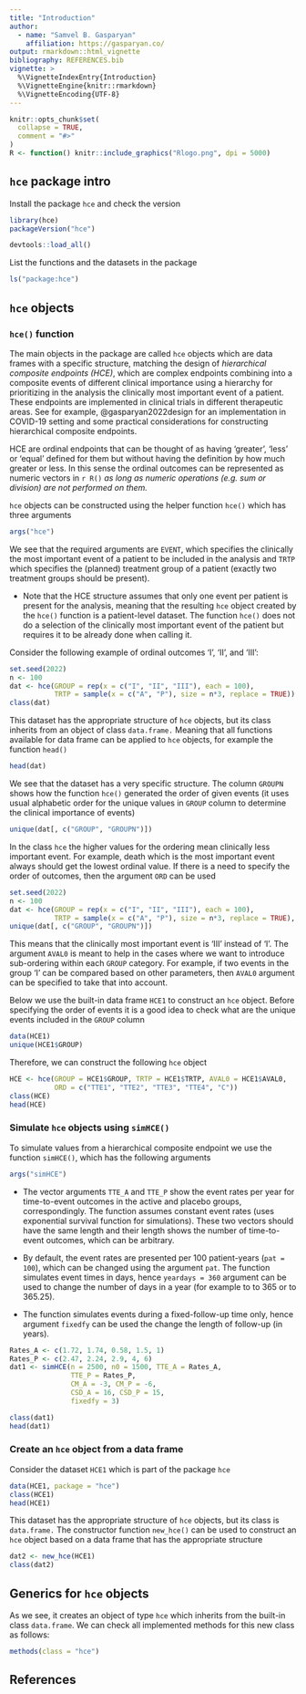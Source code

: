```yaml
---
title: "Introduction"
author:
  - name: "Samvel B. Gasparyan"
    affiliation: https://gasparyan.co/
output: rmarkdown::html_vignette
bibliography: REFERENCES.bib
vignette: >
  %\VignetteIndexEntry{Introduction}
  %\VignetteEngine{knitr::rmarkdown}
  %\VignetteEncoding{UTF-8}
---
```


```r
knitr::opts_chunk$set(
  collapse = TRUE,
  comment = "#>"
)
R <- function() knitr::include_graphics("Rlogo.png", dpi = 5000)
```

## `hce` package intro

Install the package `hce` and check the version

```r
library(hce)
packageVersion("hce")

```

```r
devtools::load_all()
```


List the functions and the datasets in the package

```r
ls("package:hce")
```

## `hce` objects


### `hce()` function

The main objects in the package are called `hce` objects which are data frames with a specific structure, matching the design of *hierarchical composite endpoints (HCE)*, which are complex endpoints combining into a composite events of different clinical importance using a hierarchy for prioritizing in the analysis the clinically most important event of a patient. These endpoints are implemented in clinical trials in different therapeutic areas. See for example, @gasparyan2022design for an implementation in COVID-19 setting and some practical considerations for constructing hierarchical composite endpoints. 

HCE are ordinal endpoints that can be thought of as having 'greater', 'less' or 'equal' defined for them but without having the definition by how much greater or less. In this sense the ordinal outcomes can be represented as numeric vectors in `r R()` *as long as numeric operations (e.g. sum or division) are not performed on them.*

`hce` objects can be constructed using the helper function `hce()` which has three arguments

```r
args("hce")
```
 
We see that the required arguments are `EVENT`, which specifies the clinically the most important event of a patient to be included in the analysis and `TRTP` which specifies the (planned) treatment group of a patient (exactly two treatment groups should be present). 

- Note that the HCE structure assumes that only one event per patient is present for the analysis, meaning that the resulting `hce` object created by the `hce()` function is a patient-level dataset. The function `hce()` does not do a selection of the clinically most important event of the patient but requires it to be already done when calling it.

Consider the following example of ordinal outcomes 'I', 'II', and 'III':

```r
set.seed(2022)
n <- 100
dat <- hce(GROUP = rep(x = c("I", "II", "III"), each = 100), 
           TRTP = sample(x = c("A", "P"), size = n*3, replace = TRUE))
class(dat)
```

This dataset has the appropriate structure of `hce` objects, but its class inherits from an object of class `data.frame.` Meaning that all functions available for data frame can be applied to `hce` objects, for example the function `head()`

```r
head(dat)
```

We see that the dataset has a very specific structure. The column `GROUPN` shows how the function `hce()` generated the order of given events (it uses usual alphabetic order for the unique values in `GROUP` column to determine the clinical importance of events)

```r
unique(dat[, c("GROUP", "GROUPN")])
```

In the class `hce` the higher values for the ordering mean clinically less important event. For example, death which is the most important event always should get the lowest ordinal value. If there is a need to specify the order of outcomes, then the argument `ORD` can be used

```r
set.seed(2022)
n <- 100
dat <- hce(GROUP = rep(x = c("I", "II", "III"), each = 100), 
           TRTP = sample(x = c("A", "P"), size = n*3, replace = TRUE), ORD = c("III", "II", "I"))
unique(dat[, c("GROUP", "GROUPN")])
```

This means that the clinically most important event is 'III' instead of 'I'. The argument `AVAL0` is meant to help in the cases where we want to introduce sub-ordering within each `GROUP` category. For example, if two events in the group 'I' can be compared based on other parameters, then `AVAL0` argument can be specified to take that into account.

Below we use the built-in data frame `HCE1` to construct an `hce` object. Before specifying the order of events it is a good idea to check what are the unique events included in the `GROUP` column



```r
data(HCE1)
unique(HCE1$GROUP)
```

Therefore, we can construct the following `hce` object

```r
HCE <- hce(GROUP = HCE1$GROUP, TRTP = HCE1$TRTP, AVAL0 = HCE1$AVAL0, 
           ORD = c("TTE1", "TTE2", "TTE3", "TTE4", "C"))
class(HCE)
head(HCE)
```

 
### Simulate `hce` objects using `simHCE()`

To simulate values from a hierarchical composite endpoint we use the function `simHCE()`, which has the following arguments

```r
args("simHCE")
```

- The vector arguments `TTE_A` and `TTE_P` show the event rates per year for time-to-event outcomes in the active and placebo groups, correspondingly. The function assumes constant event rates (uses exponential survival function for simulations). These two vectors should have the same length and their length shows the number of time-to-event outcomes, which can be arbitrary. 

- By default, the event rates are presented per 100 patient-years (`pat = 100`), which can be changed using the argument `pat`. The function simulates event times in days, hence `yeardays = 360` argument can be used to change the number of days in a year (for example to to 365 or to 365.25).

- The function simulates events during a fixed-follow-up time only, hence argument `fixedfy` can be used the change the length of follow-up (in years).

```r
Rates_A <- c(1.72, 1.74, 0.58, 1.5, 1) 
Rates_P <- c(2.47, 2.24, 2.9, 4, 6) 
dat1 <- simHCE(n = 2500, n0 = 1500, TTE_A = Rates_A, 
               TTE_P = Rates_P, 
               CM_A = -3, CM_P = -6, 
               CSD_A = 16, CSD_P = 15, 
               fixedfy = 3)
```

```r
class(dat1)
head(dat1)
```


### Create an `hce` object from a data frame

Consider the dataset `HCE1` which is part of the package `hce`

```r
data(HCE1, package = "hce")
class(HCE1)
head(HCE1)
```

This dataset has the appropriate structure of `hce` objects, but its class is `data.frame.` The constructor function `new_hce()` can be used to construct an `hce` object based on a data frame that has the appropriate structure

```r
dat2 <- new_hce(HCE1)
class(dat2)
```


## Generics for `hce` objects

As we see, it creates an object of type `hce` which inherits from the built-in class `data.frame`. We can check all implemented methods for this new class as follows:
```r
methods(class = "hce")
```

## References


